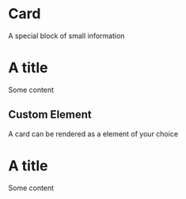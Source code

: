 

<Meta title="Components/Card" component={Card} />

# Card

A special block of small information

<Canvas>
  <Story name="basic">
    <Card>
      <h1>A title</h1>
      <p>Some content</p>
    </Card>
  </Story>
</Canvas>

<ArgsTable of={Card} />


## Custom Element

A card can be rendered as a element of your choice


<Canvas>
  <Story name="custom element">
    <Card as='a' href='#something'>
      <h1>A title</h1>
      <p>Some content</p>
    </Card>
  </Story>
</Canvas>
